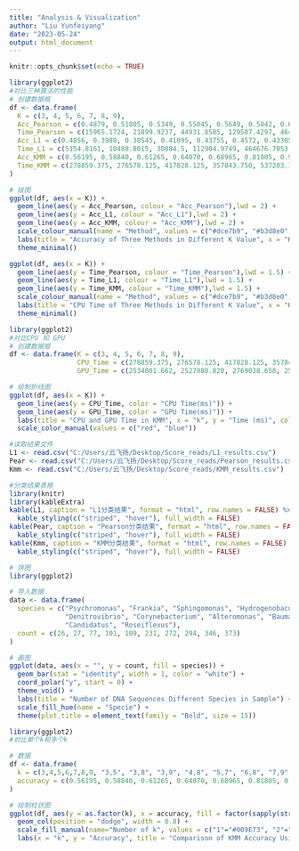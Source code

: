 ---
title: "Analysis & Visualization"
author: "Liu Yunfeiyang"
date: "2023-05-24"
output: html_document
---

```{r setup, include=FALSE}
knitr::opts_chunk$set(echo = TRUE)
```

```{r}
library(ggplot2)
#对比三种算法的性能
# 创建数据框
df <- data.frame(
  K = c(3, 4, 5, 6, 7, 8, 9),
  Acc_Pearson = c(0.4879, 0.51805, 0.5349, 0.55045, 0.5649, 0.5842, 0.6329),
  Time_Pearson = c(15965.1724, 21899.9237, 44931.8585, 129507.4297, 464019.2565, 1967730.095, 7296917.925),
  Acc_L1 = c(0.4856, 0.3988, 0.38545, 0.41095, 0.43755, 0.4572, 0.43305),
  Time_L1 = c(5154.8161, 10488.8015, 30884.5, 112904.9749, 464676.7053, 1774770.831, 6964734.715),
  Acc_KMM = c(0.56195, 0.58840, 0.61265, 0.64070, 0.68965, 0.81805, 0.96570),
  Time_KMM = c(278859.375, 276578.125, 417828.125, 357843.750, 537203.125, 360109.375, 310906.250)
)

# 绘图
ggplot(df, aes(x = K)) +
  geom_line(aes(y = Acc_Pearson, colour = "Acc_Pearson"),lwd = 2) +
  geom_line(aes(y = Acc_L1, colour = "Acc_L1"),lwd = 2) +
  geom_line(aes(y = Acc_KMM, colour = "Acc_KMM"),lwd = 2) +
  scale_colour_manual(name = "Method", values = c("#dce7b9", "#b3d8e0", "#a0cde5")) +
  labs(title = "Accuracy of Three Methods in Different K Value", x = "K", y = "Accuracy") +
  theme_minimal()

ggplot(df, aes(x = K)) +
  geom_line(aes(y = Time_Pearson, colour = "Time_Pearson"),lwd = 1.5) +
  geom_line(aes(y = Time_L1, colour = "Time_L1"),lwd = 1.5) +
  geom_line(aes(y = Time_KMM, colour = "Time_KMM"),lwd = 1.5) +
  scale_colour_manual(name = "Method", values = c("#dce7b9", "#b3d8e0", "#a0cde5")) +
  labs(title = "CPU Time of Three Methods in Different K Value", x = "K", y = "CPU Time") +
  theme_minimal()
```

```{r}
library(ggplot2)
#对比CPU 和 GPU
# 创建数据框
df <- data.frame(K = c(3, 4, 5, 6, 7, 8, 9),
                 CPU_Time = c(278859.375, 276578.125, 417828.125, 357843.750, 537203.125, 360109.375, 310906.250),
                 GPU_Time = c(2534001.662, 2527080.820, 2769038.658, 2549633.727, 2302402.157, 1768719.720, 1383071.987))

# 绘制折线图
ggplot(df, aes(x = K)) + 
  geom_line(aes(y = CPU_Time, color = "CPU Time(ms)")) + 
  geom_line(aes(y = GPU_Time, color = "GPU Time(ms)")) + 
  labs(title = "CPU and GPU Time in KMM", x = "k", y = "Time (ms)", color = "Time") +
  scale_color_manual(values = c("red", "blue")) 
```

```{r}
#读取结果文件
L1 <- read.csv("C:/Users/云飞扬/Desktop/Score_reads/L1_results.csv")
Pear <- read.csv("C:/Users/云飞扬/Desktop/Score_reads/Pearson_results.csv")
Kmm <- read.csv("C:/Users/云飞扬/Desktop/Score_reads/KMM_results.csv")
```

```{r}
#分类结果表格
library(knitr)
library(kableExtra)
kable(L1, caption = "L1分类结果", format = "html", row.names = FALSE) %>%
  kable_styling(c("striped", "hover"), full_width = FALSE)
kable(Pear, caption = "Pearson分类结果", format = "html", row.names = FALSE) %>%
  kable_styling(c("striped", "hover"), full_width = FALSE)
kable(Kmm, caption = "KMM分类结果", format = "html", row.names = FALSE) %>%
  kable_styling(c("striped", "hover"), full_width = FALSE)
```

```{r}
# 饼图
library(ggplot2)

# 导入数据
data <- data.frame(
  species = c("Psychromonas", "Frankia", "Sphingomonas", "Hydrogenobaculum",
              "Denitrovibrio", "Corynebacterium", "Alteromonas", "Baumannia",
              "Candidatus", "Roseiflexus"),
  count = c(26, 27, 77, 101, 109, 231, 272, 294, 346, 373)
)

# 画图
ggplot(data, aes(x = "", y = count, fill = species)) +
  geom_bar(stat = "identity", width = 1, color = "white") +
  coord_polar("y", start = 0) +
  theme_void() +
  labs(title = "Number of DNA Sequences Different Species in Sample") +
  scale_fill_hue(name = "Specie") +
  theme(plot.title = element_text(family = "Bold", size = 15))

```

```{r}
library(ggplot2)
#对比单个k和多个k

# 数据
df <- data.frame(
  k = c(3,4,5,6,7,8,9, "3,5", "3,8", "3,9", "4,8", "5,7", "6,8", "7,9", "8,9", "3,5,9", "4,7,8", "5,6,9"),
  accuracy = c(0.56195, 0.58840, 0.61265, 0.64070, 0.68965, 0.81805, 0.96570, 0.54590, 0.70640, 0.86055, 0.70145, 0.60000, 0.69635, 0.85445, 0.85660, 0.85230, 0.68915, 0.84950)
)

# 绘制柱状图
ggplot(df, aes(y = as.factor(k), x = accuracy, fill = factor(sapply(strsplit(as.character(k), ","), length)))) + 
  geom_col(position = "dodge", width = 0.8) +
  scale_fill_manual(name="Number of k", values = c("1"="#009E73", "2"="#56B4E9", "3"="#E69F00")) +
  labs(x = "k", y = "Accuracy", title = "Comparison of KMM Accuracy Using Multiple k and Single k")

```
